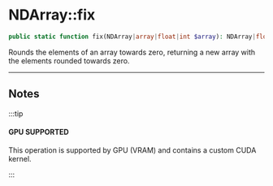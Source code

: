 
# NDArray::fix

```php
public static function fix(NDArray|array|float|int $array): NDArray|float|int;
```
Rounds the elements of an array towards zero, returning a new array with the elements rounded towards zero.

---

## Notes

:::tip

#### GPU SUPPORTED
This operation is supported by GPU (VRAM) and contains a custom CUDA kernel.

:::
